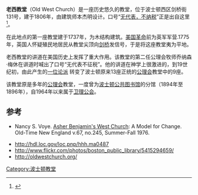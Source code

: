 {{Infobox NRHP | name =老西教堂
  | nrhp_type = nhl
  | image = Old West Church Boston Asher Benjamin 1806.jpg
  | caption = 
  | location= [[波士顿|波士顿]]
  | lat_degrees = 42
  | lat_minutes = 21
  | lat_seconds = 41.19
  | lat_direction = N
  | long_degrees = 71
  | long_minutes = 3
  | long_seconds = 51.16
  | long_direction = W
  | area =
  | built =1806
| architect= Asher Benjamin
|designated_nrhp_type=1970年12月30日
 | added = 1970年12月30日
 | refnum=70000691<ref name="nris">{{NRISref|2007a}}</ref>
}}
'''老西教堂'''（Old West Church）是一座历史悠久的教堂，位于波士顿西区剑桥街131号，建于1806年，由建筑师本杰明设计。口号“[[无代表，不纳税|无代表，不纳税]]”正是出自这里<ref>{{cite journal |author=Chris Beneke |year=2008 |title=The Critical Turn: Jonathan Mayhew, the British Empire, and the Idea of Resistance in Mid- Eighteenth-Century Boston |journal=Massachusetts Historical Review |volume=10 }}</ref>。

在此地点的第一座教堂建于1737年，为木结构建筑。[[美国革命|美国革命]]前为英军军营.1775年，英国人怀疑殖民地居民从教堂尖顶向[[剑桥_(马萨诸塞州)|剑桥]]发信号，于是将这座教堂夷为平地。

老西教堂的讲道在美国历史上发挥了重大作用。该教堂的第二任公理会牧师乔纳森·梅休在讲道时喊出了口号“无代表不征税”。他的讲道在神学上很激进的，到19世纪初，由此产生的[[一位论派|一位论派]] 转变了波士顿原来13座正统的[[公理会|公理会]]教堂中的9座。

该教堂原是多年的[[公理会|公理会]]教堂，一度曾为[[波士顿公共图书馆|波士顿公共图书馆]]的分馆（1894年至1896年），自1964年以来属于[[卫理公会|卫理公会]]。

==参考==
{{reflist}}
* Nancy S. Voye. [http://www.historicnewengland.org/resources/articles/pdf229.pdf Asher Benjamin's West Church]{{dead link|date=2018年1月 |bot=InternetArchiveBot |fix-attempted=yes }}: A Model for Change. Old-Time New England v.67, no.245, Summer-Fall 1976.
{{commons category|Old West Church (Boston, Massachusetts)}}
* http://hdl.loc.gov/loc.pnp/hhh.ma0487
* http://www.flickr.com/photos/boston_public_library/5415294659/ {{Wayback|url=http://www.flickr.com/photos/boston_public_library/5415294659/ |date=20190201051031 }}
* http://oldwestchurch.org/ {{Wayback|url=http://oldwestchurch.org/ |date=20210223210614 }}

[[Category:波士顿教堂|Category:波士顿教堂]]